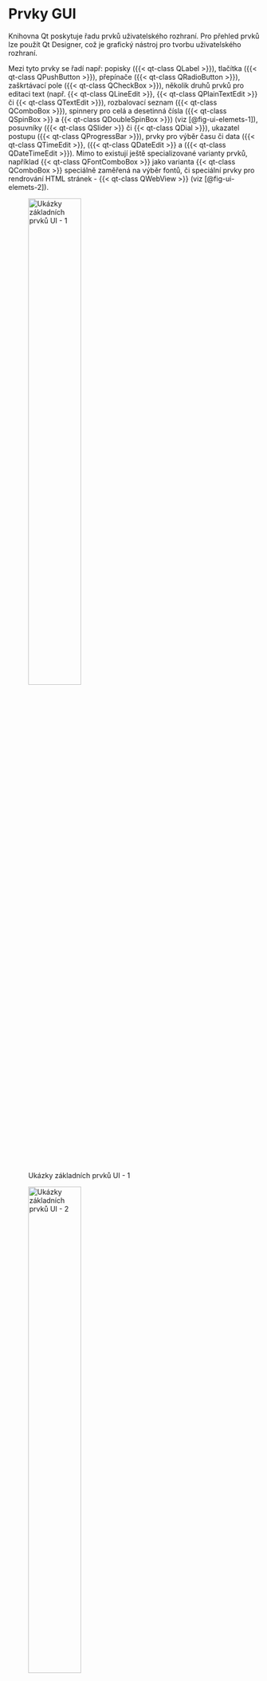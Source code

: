 # Prvky GUI

Knihovna [Qt]{.sw} poskytuje řadu prvků uživatelského rozhraní. Pro přehled prvků lze použít [Qt Designer]{.sw}, což je grafický nástroj pro tvorbu uživatelského rozhraní. 

Mezi tyto prvky se řadí např: popisky ({{< qt-class QLabel >}}), tlačítka ({{< qt-class QPushButton >}}), přepínače ({{< qt-class QRadioButton >}}), zaškrtávací pole ({{< qt-class QCheckBox >}}), několik druhů prvků pro editaci text (např. {{< qt-class QLineEdit >}}, {{< qt-class QPlainTextEdit >}} či {{< qt-class QTextEdit >}}), rozbalovací seznam ({{< qt-class QComboBox >}}), spinnery pro celá a desetinná čísla ({{< qt-class QSpinBox >}} a {{< qt-class QDoubleSpinBox >}}) (viz [@fig-ui-elemets-1]), posuvníky ({{< qt-class QSlider >}} či {{< qt-class QDial >}}), ukazatel postupu ({{< qt-class QProgressBar >}}), prvky pro výběr času či data ({{< qt-class QTimeEdit >}}, ({{< qt-class QDateEdit >}} a ({{< qt-class QDateTimeEdit >}}). Mimo to existují ještě specializované varianty prvků, například {{< qt-class QFontComboBox >}} jako varianta {{< qt-class QComboBox >}} speciálně zaměřená na výběr fontů, či speciální prvky pro rendrování HTML stránek - {{< qt-class QWebView >}} (viz [@fig-ui-elemets-2]). 

![Ukázky základních prvků UI - 1](./figures/ui-elements-1.png){#fig-ui-elemets-1 width=50% fig-align="center"}

![Ukázky základních prvků UI - 2](./figures/ui-elements-2.png){#fig-ui-elemets-2 width=50% fig-align="center"}


:::{.callout-note}
## Modifikace prvků GUI

Prvky GUI lze poměrně jednoduše modifikovat, ať už vizuálně nebo jejich chování, vytvářením tříd, které odvozují z jichž existujících tříd. V takto odvozených třídách lze vytvářet nové funkce či modifikovat chování funkcí existujících. Tímto postupem lze poměrně snadno vytvářet více či méně modifikované prvky GUI, poskytující funkcionalitu, která je aktuálně potřebná. 
:::

Dále pak existují prvky pro zobrazení komplexnějších struktur jako jsou např. seznamy ({{< qt-class QListWidget >}} nebo {{< qt-class QListView >}}), tabulky ({{< qt-class QTableView >}} nebo {{< qt-class QTableWidget >}}) či stromové struktury ({{< qt-class QTreeView >}} nebo {{< qt-class QTreeWidget >}}) ale i jiné (viz [@fig-ui-elemets-3]).

![Ukázky základních prvků UI - 3](./figures/ui-elements-3.png){#fig-ui-elemets-3 width=50% fig-align="center"}

Dále pak existují prvky, které umožňují různé strukturování GUI, respektive prvků v něm. Mezi ty patří např. {{< qt-class QGroupBox >}}, {{< qt-class QGroupBox >}}, {{< qt-class QTabWidget >}}, {{< qt-class QStackedWidget >}} a další.

:::{.qgis}
Qgis definuje celou řadu vlastních GUI prvků, které se přímo zaměřují na práci s geodaty či funkcionalitu GIS. Všechny se nachází v modulu `qgis.gui`.
:::

## Rozložení prvků GUI

Prvky GUI v aplikaci neexistují samy o sobě, ale vždy uspořádané do nějaké struktury. Základem této struktury je třída {{< qt-class QLayout >}}, která specifikuje základní chování rozvržení (layoutu) [@QtCompany2022a]. Základní rozvržení, existující přímo jako [Qt]{.software} třídy jsou {{< qt-class QHBoxLayout >}} a {{< qt-class QVBoxLayout >}}, které skládají prvky do horizontální potažmo vertikální struktury, {{< qt-class QFormLayout >}}, používá dva sloupce - popisku a samotné prvky, a {{< qt-class QGridLayout >}}, což je nejkomplexnější layout, kde je možné specifikovat počet sloupců, řádků a následně přiřazovat prvky GUI do jedné či několik takto vzniklých buněk.

![Ukázky jednotlivých rozvržení](./figures/layouts.png){#fig-layouts width=50% fig-align="center"}

V rámci jednoho {{< qt-class QWidget >}}, či jiného GUI prvku může existovat několik layoutů, které do sebe mohou být i různě zanořené. Tím vznikají komplexní prvky GUI.

## Samostatná okna

Aplikace mohou vytvářet další doplňková okna, která napomáhají uživateli interagovat s programem. Jedná se o prvky odvozené od třídy {{< qt-class QDialog >}}. Tato třída poskytuje základní funkcionalitu pro tvorbu doplňkových oken. Doplňková okna lze rozdělit na dva typy: okna, která blokují hlavní aplikaci a musí být ukončena, pro návrat do hlavní okna (v terminologii Qt{.software} **modeless dialogs**), a okna, která existují samostatně a mohou být otevřena současně s dalšími okny (v terminologii Qt{.software} **modal dialogs**). Rozdíl mezi těmito okny je v tom, jakou funkcí se spouští, zatímco okna typu **modeless** se spouští funkcí `exec()`, která převezme hlavní běhovou smyčku programu a je nutné toto okno zavřít, aby byla předána zpět rodičovskému oknu, okna typue **modal** se pouze zobrazují funkcí `show()`, což umožní jejich souběh s dalšími okny.

:::{.qgis}
V QGIS najdeme řadu příkladů obou typů těchto oken. Např. [Atributová tabulka]{.settings} je příklad okna typu **modal**, které může existovat spolu s dalšími okny a neblokuje funkcionalitu dalších oken. Příkladem **modeless** okna je třeba [Nastavení]{.settings}, což je okno, které zablokuje, až do svého uzavření, veškerou jinou funkcionalitu QGIS. 
:::

Okna typu **Modal** při svém uzavření vrací hodnotu. Tyto okna často disponují tlačítky, které umožňují zavření okna přijetím, či odmítnutím nějaké akce. Typicky například okna informující o přepsaní souboru při jeho uložení, kde má uživatel možnost potvrdit, nebo odmítnou přepsání souboru. Dle návratové hodnoty okna se pak dále větví příslušný hlavní program. Tento případ je demonstrován v ukázce: {{< example-code empty_application_with_settings_dialog.py >}}, jenž je podrobněji popsán v @sec-settings.  
